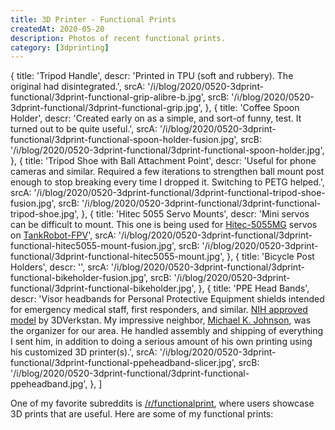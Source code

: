 ```yaml
---
title: 3D Printer - Functional Prints
createdAt: 2020-05-20
description: Photos of recent functional prints.
category: [3dprinting]
---
```



  {
    title: 'Tripod Handle',
    descr: 'Printed in TPU (soft and rubbery). The original had disintegrated.',
    srcA: '/i/blog/2020/0520-3dprint-functional/3dprint-functional-grip-alibre-b.jpg',
    srcB: '/i/blog/2020/0520-3dprint-functional/3dprint-functional-grip.jpg',
  },
  {
    title: 'Coffee Spoon Holder',
    descr:
      'Created early on as a simple, and sort-of funny, test. It turned out to be quite useful.',
    srcA: '/i/blog/2020/0520-3dprint-functional/3dprint-functional-spoon-holder-fusion.jpg',
    srcB: '/i/blog/2020/0520-3dprint-functional/3dprint-functional-spoon-holder.jpg',
  },
  {
    title: 'Tripod Shoe with Ball Attachment Point',
    descr:
      'Useful for phone cameras and similar. Required a few iterations to strengthen ball mount post enough to stop breaking every time I dropped it. Switching to PETG helped.',
    srcA: '/i/blog/2020/0520-3dprint-functional/3dprint-functional-tripod-shoe-fusion.jpg',
    srcB: '/i/blog/2020/0520-3dprint-functional/3dprint-functional-tripod-shoe.jpg',
  },
  {
    title: 'Hitec 5055 Servo Mounts',
    descr:
      'Mini servos can be difficult to mount. This one is being used for <a href="https://hitecrcd.com/products/servos/micro-and-mini-servos/digital-micro-and-mini-servos/hs-5055mg-economy-metal-gear-feather-servo/product">Hitec-5055MG</a> servos on <a href="/blog/2020/tankrobot-fpv">TankRobot-FPV</a>',
    srcA: '/i/blog/2020/0520-3dprint-functional/3dprint-functional-hitec5055-mount-fusion.jpg',
    srcB: '/i/blog/2020/0520-3dprint-functional/3dprint-functional-hitec5055-mount.jpg',
  },
  {
    title: 'Bicycle Post Holders',
    descr: '',
    srcA: '/i/blog/2020/0520-3dprint-functional/3dprint-functional-bikeholder-fusion.jpg',
    srcB: '/i/blog/2020/0520-3dprint-functional/3dprint-functional-bikeholder.jpg',
  },
  {
    title: 'PPE Head Bands',
    descr:
      'Visor headbands for Personal Protective Equipment shields intended for emergency medical staff, first responders, and similar.  <a href="https://3dprint.nih.gov/discover/3dpx-013306">NIH approved model</a> by 3DVerkstan. My impressive neighbor, <a href="https://musings.danlj.org/about/">Michael K. Johnson</a>, was the organizer for our area. He handled assembly and shipping of everything I sent him, in addition to doing a serious amount of his own printing using his customized 3D printer(s).',
    srcA: '/i/blog/2020/0520-3dprint-functional/3dprint-functional-ppeheadband-slicer.jpg',
    srcB: '/i/blog/2020/0520-3dprint-functional/3dprint-functional-ppeheadband.jpg',
  },
]

One of my favorite subreddits is <a href="https://www.reddit.com/r/functionalprint/">/r/functionalprint</a>,
where users showcase 3D prints that are useful. Here are some of my functional prints:

<BlogPhotosSideBySide photos={photos} cols={2} />
